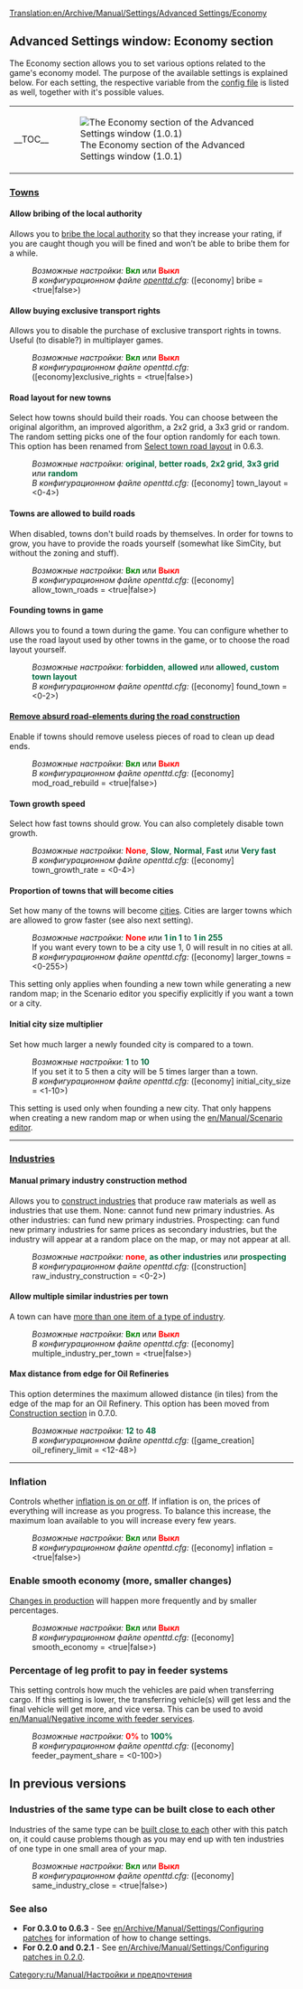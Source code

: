 [[Translation:en/Archive/Manual/Settings/Advanced Settings/Economy]]
{{ru/Перевод|en/Archive/Manual/Settings/Advanced Settings/Economy|1}}
{{ru/Archive/Manual/Settings/Расширенные настройки}}

==Advanced Settings window: Economy section==
The Economy section allows you to set various options related to the game's economy model. The purpose of the available settings is explained below. For each setting, the respective variable from the [[ru/Archive/Manual/Settings/Openttd.cfg|config file]] is listed as well, together with it's possible values.
{| align="center"
|- valign="top"
|__TOC__
|[[File:en/Archive/Manual/Settings/Advset economy.png|frame|none|thumb|The Economy section of the Advanced Settings window (1.0.1)]]
|}

===<u>Towns</u>===
====Allow bribing of the local authority====
{{en/Feature|Old|align="right"|text=(since 0.3.0)}}
Allows you to [[en/Archive/Manual/Settings/Bribe authority|bribe the local authority]] so that they increase your rating, if you are caught though you will be fined and won’t be able to bribe them for a while.
:''Возможные настройки:'' <span style="color:green">'''Вкл'''</span> или <span style="color:red">'''Выкл'''</span>
:''В конфигурационном файле [[ru/Archive/Manual/Settings/Openttd.cfg|openttd.cfg]]:'' ([economy] bribe = <true|false>)

====Allow buying exclusive transport rights====
{{en/Feature|0.6|align="right"|text=(since 0.6.0)}}
Allows you to disable the purchase of exclusive transport rights in towns. Useful (to disable?) in multiplayer games.
:''Возможные настройки:'' <span style="color:green">'''Вкл'''</span> или <span style="color:red">'''Выкл'''</span>
:''В конфигурационном файле openttd.cfg:'' ([economy]exclusive_rights = <true|false>)

====Road layout for new towns====
{{en/Feature|0.6|align="right"|text=(since 0.6.0)}}
Select how towns should build their roads. You can choose between the original algorithm, an improved algorithm, a 2x2 grid, a 3x3 grid or random. The random setting picks one of the four option randomly for each town. This option has been renamed from [[en/Archive/Manual/Settings/Configuring patches/Economy#select-town-road-layout|Select town road layout]] in 0.6.3.
:''Возможные настройки:'' <span style="color:#00693E">'''original'''</span>, <span style="color:#00693E">'''better roads'''</span>, <span style="color:#00693E">'''2x2 grid'''</span>, <span style="color:#00693E">'''3x3 grid'''</span> или <span style="color:#00693E">'''random'''</span>
:''В конфигурационном файле openttd.cfg:'' ([economy] town_layout = <0-4>)

====Towns are allowed to build roads====
{{en/Feature|0.7|align="right"|text=(since 0.7.0)}}
When disabled, towns don't build roads by themselves. In order for towns to grow, you have to provide the roads yourself (somewhat like SimCity, but without the zoning and stuff).
:''Возможные настройки:'' <span style="color:green">'''Вкл'''</span> или <span style="color:red">'''Выкл'''</span>
:''В конфигурационном файле openttd.cfg:'' ([economy] allow_town_roads = <true|false>)

====Founding towns in game====
{{en/Feature|1.0|align="right"|text=(since 1.0.0)}}
Allows you to found a town during the game. You can configure whether to use the road layout used by other towns in the game, or to choose the road layout yourself.
:''Возможные настройки:'' <span style="color:#00693E">'''forbidden'''</span>, <span style="color:#00693E">'''allowed'''</span> или <span style="color:#00693E">'''allowed, custom town layout'''</span>
:''В конфигурационном файле openttd.cfg:'' ([economy] found_town = <0-2>)

====[[en/Archive/Manual/Settings/Remove absurd road-elements during the road construction|Remove absurd road-elements during the road construction]]====
{{en/Feature|0.6|align="right"|text=(since 0.6.0)}}
Enable if towns should remove useless pieces of road to clean up dead ends.
:''Возможные настройки:'' <span style="color:green">'''Вкл'''</span> или <span style="color:red">'''Выкл'''</span>
:''В конфигурационном файле openttd.cfg:'' ([economy] mod_road_rebuild = <true|false>)

====Town growth speed====
{{en/Feature|0.6|align="right"|text=(since 0.6.0)}}
Select how fast towns should grow. You can also completely disable town growth.
:''Возможные настройки:'' <span style="color:red">'''None'''</span>, <span style="color:#00693E">'''Slow'''</span>, <span style="color:#00693E">'''Normal'''</span>, <span style="color:#00693E">'''Fast'''</span> или <span style="color:#00693E">'''Very fast'''</span>
:''В конфигурационном файле openttd.cfg:'' ([economy] town_growth_rate = <0-4>)

====Proportion of towns that will become cities====
{{en/Feature|0.6|align="right"|text=(since 0.6.0)}}
Set how many of the towns will become [[en/Manual/Towns|cities]]. Cities are larger towns which are allowed to grow faster (see also next setting).
:''Возможные настройки:'' <span style="color:red">'''None'''</span> или <span style="color:#00693E">'''1 in 1'''</span> to <span style="color:#00693E">'''1 in 255'''</span>
:If you want every town to be a city use 1, 0 will result in no cities at all.
:''В конфигурационном файле openttd.cfg:'' ([economy] larger_towns = <0-255>)
This setting only applies when founding a new town while generating a new random map; in the Scenario editor you specifiy explicitly if you want a town or a city.

====Initial city size multiplier====
{{en/Feature|0.6|align="right"|text=(since 0.6.0)}}
Set how much larger a newly founded city is compared to a town.
:''Возможные настройки:'' <span style="color:#00693E">'''1'''</span> to <span style="color:#00693E">'''10'''</span>
:If you set it to 5 then a city will be 5 times larger than a town.
:''В конфигурационном файле openttd.cfg:'' ([economy] initial_city_size = <1-10>)
This setting is used only when founding a new city. That only happens when creating a new random map or when using the [[en/Manual/Scenario editor]].
----
===<u>Industries</u>===
====Manual primary industry construction method====
{{en/Feature|0.6|align="right"|text=(since 0.6.0)}}
Allows you to [[en/Archive/Manual/Settings/Build raw material industries|construct industries]] that produce raw materials as well as industries that use them. None: cannot fund new primary industries. As other industries: can fund new primary industries. Prospecting: can fund new primary industries for same prices as secondary industries, but the industry will appear at a random place on the map, or may not appear at all.
:''Возможные настройки:'' <span style="color:red">'''none'''</span>, <span style="color:#00693E">'''as other industries'''</span> или <span style="color:#00693E">'''prospecting'''</span>
:''В конфигурационном файле openttd.cfg:'' ([construction] raw_industry_construction = <0-2>)

====Allow multiple similar industries per town====
{{en/Feature|Old|align="right"|text=(since 0.2.0)}}
A town can have [[en/Archive/Manual/Settings/Multiple industries per town|more than one item of a type of industry]].
:''Возможные настройки:'' <span style="color:green">'''Вкл'''</span> или <span style="color:red">'''Выкл'''</span>
:''В конфигурационном файле openttd.cfg:'' ([economy] multiple_industry_per_town = <true|false>)

====Max distance from edge for Oil Refineries====
{{en/Feature|0.5|align="right"|text=(since 0.5.0)}}
This option determines the maximum allowed distance (in tiles) from the edge of the map for an Oil Refinery.
This option has been moved from [[en/Archive/Manual/Settings/Configuring patches/Construction#max-distance-from-edge-for-oil-refineries|Construction section]] in 0.7.0.
:''Возможные настройки:'' <span style="color:#00693E">'''12'''</span> to <span style="color:#00693E">'''48'''</span>
:''В конфигурационном файле openttd.cfg:'' ([game_creation] oil_refinery_limit = <12-48>)
{{en/-}}
----
===Inflation===
{{en/Feature|Old|align="right"|text=(since 0.3.4)}}
Controls whether [[en/Archive/Manual/Settings/Disable inflation|inflation is on or off]]. If inflation is on, the prices of everything will increase as you progress. To balance this increase, the maximum loan available to you will increase every few years.
:''Возможные настройки:'' <span style="color:green">'''Вкл'''</span> или <span style="color:red">'''Выкл'''</span>
:''В конфигурационном файле openttd.cfg:'' ([economy] inflation = <true|false>)

===Enable smooth economy (more, smaller changes)===
{{en/Feature|Old|align="right"|text=(since 0.3.3)}}
[[en/Archive/Manual/Settings/Smooth economy|Changes in production]] will happen more frequently and by smaller percentages.
:''Возможные настройки:'' <span style="color:green">'''Вкл'''</span> или <span style="color:red">'''Выкл'''</span>
:''В конфигурационном файле openttd.cfg:'' ([economy] smooth_economy = <true|false>)

===Percentage of leg profit to pay in feeder systems===
{{en/Feature|1.0|align="right"|text=(since 1.0.0)}}
This setting controls how much the vehicles are paid when transferring cargo. If this setting is lower, the transferring vehicle(s) will get less and the final vehicle will get more, and vice versa. This can be used to avoid [[en/Manual/Negative income with feeder service]]s.
:''Возможные настройки:'' <span style="color:red">'''0%'''</span> to <span style="color:#00693E">'''100%'''</span>
:''В конфигурационном файле openttd.cfg:'' ([economy] feeder_payment_share = <0-100>)

==In previous versions==
===Industries of the same type can be built close to each other===
{{en/Feature|-1.0|align="right"|text=(since 0.2.0 to 1.0.0)}}
Industries of the same type can be [[en/Archive/Manual/Settings/Same industries close|built close to each]] other with this patch on, it could cause problems though as you may end up with ten industries of one type in one small area of your map.
:''Возможные настройки:'' <span style="color:green">'''Вкл'''</span> или <span style="color:red">'''Выкл'''</span>
:''В конфигурационном файле openttd.cfg:'' ([economy] same_industry_close = <true|false>)
{{en/-}}
===See also===
*'''For 0.3.0 to 0.6.3''' - See [[en/Archive/Manual/Settings/Configuring patches]] for information of how to change settings.
*'''For 0.2.0 and 0.2.1''' - See [[en/Archive/Manual/Settings/Configuring patches in 0.2.0]].

[[Category:ru/Manual/Настройки и предпочтения]]